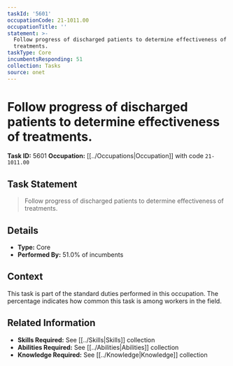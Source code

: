 ```yaml
---
taskId: '5601'
occupationCode: 21-1011.00
occupationTitle: ''
statement: >-
  Follow progress of discharged patients to determine effectiveness of
  treatments.
taskType: Core
incumbentsResponding: 51
collection: Tasks
source: onet
---
```

# Follow progress of discharged patients to determine effectiveness of treatments.

**Task ID:** 5601
**Occupation:** [[../Occupations|Occupation]] with code `21-1011.00`

## Task Statement

> Follow progress of discharged patients to determine effectiveness of treatments.

## Details

- **Type:** Core
- **Performed By:** 51.0% of incumbents

## Context

This task is part of the standard duties performed in this occupation. The percentage indicates how common this task is among workers in the field.

## Related Information

- **Skills Required:** See [[../Skills|Skills]] collection
- **Abilities Required:** See [[../Abilities|Abilities]] collection
- **Knowledge Required:** See [[../Knowledge|Knowledge]] collection
